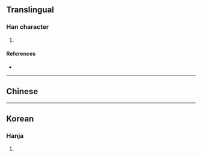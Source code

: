 {{character info/new}}
==Translingual==

===Han character===
{{Han char|rn=85|rad=水|as=09|sn=12|four=|canj=EYCU|ids=⿰氵兗}}

# {{defn|Han|sort=水09}}

====References====
* {{Han ref|kx=0635.130|dkj=17791|dj=1042.090|hdz=31684.030|uh=6E37|ud=28215}}

----

==Chinese==
{{zh-see|沇|v}}

----

==Korean==

===Hanja===
{{ko-hanja|hangeul=연|eumhun=|rv=yeon|mr=yŏn|y=yen}}

# {{defn|lang=ko|sort=水09}}